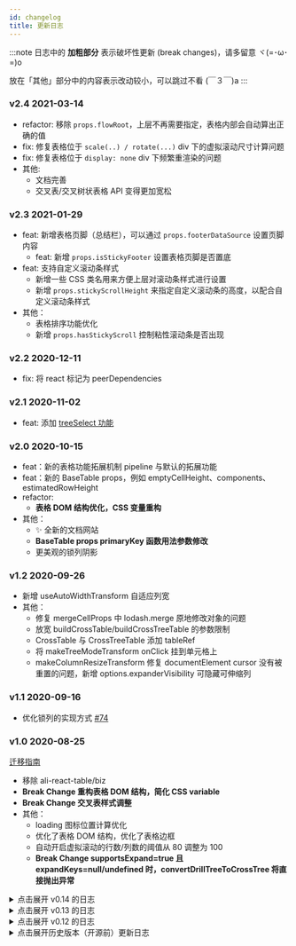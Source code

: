 ```yaml
---
id: changelog
title: 更新日志
---
```


:::note
日志中的 **加粗部分** 表示破坏性更新 (break changes)，请多留意 ヾ(=･ω･=)o

放在「其他」部分中的内容表示改动较小，可以跳过不看 (￣３￣)a
:::

### v2.4 2021-03-14

- refactor: 移除 `props.flowRoot`，上层不再需要指定，表格内部会自动算出正确的值
- fix: 修复表格位于 `scale(..) / rotate(...)` div 下的虚拟滚动尺寸计算问题
- fix: 修复表格位于 `display: none` div 下频繁重渲染的问题
- 其他:
  - 文档完善
  - 交叉表/交叉树状表格 API 变得更加宽松

### v2.3 2021-01-29

- feat: 新增表格页脚（总结栏），可以通过 `props.footerDataSource` 设置页脚内容
  - feat: 新增 `props.isStickyFooter` 设置表格页脚是否置底
- feat: 支持自定义滚动条样式
  - 新增一些 CSS 类名用来方便上层对滚动条样式进行设置
  - 新增 `props.stickyScrollHeight` 来指定自定义滚动条的高度，以配合自定义滚动条样式
- 其他：
  - 表格排序功能优化
  - 新增 `props.hasStickyScroll` 控制粘性滚动条是否出现

### v2.2 2020-12-11

- fix: 将 react 标记为 peerDependencies

### v2.1 2020-11-02

- feat: 添加 [treeSelect 功能](/docs/pipeline/features/tree-select)

### v2.0 2020-10-15

- feat：新的表格功能拓展机制 pipeline 与默认的拓展功能
- feat：新的 BaseTable props，例如 emptyCellHeight、components、estimatedRowHeight
- refactor:
  - **表格 DOM 结构优化，CSS 变量重构**
- 其他：
  - ✨ 全新的文档网站
  - **BaseTable props primaryKey 函数用法参数修改**
  - 更美观的锁列阴影

### v1.2 2020-09-26

- 新增 useAutoWidthTransform 自适应列宽
- 其他：
  - 修复 mergeCellProps 中 lodash.merge 原地修改对象的问题
  - 放宽 buildCrossTable/buildCrossTreeTable 的参数限制
  - CrossTable 与 CrossTreeTable 添加 tableRef
  - 将 makeTreeModeTransform onClick 挂到单元格上
  - makeColumnResizeTransform 修复 documentElement cursor 没有被重置的问题，新增 options.expanderVisibility 可隐藏可伸缩列

### v1.1 2020-09-16

- 优化锁列的实现方式 [#74](https://github.com/alibaba/ali-react-table/pull/74)

### v1.0 2020-08-25

[迁移指南](/blog/2020/08/13/from-0.14-to-1.0)

- 移除 ali-react-table/biz
- **Break Change 重构表格 DOM 结构，简化 CSS variable**
- **Break Change 交叉表样式调整**
- 其他：
  - loading 图标位置计算优化
  - 优化了表格 DOM 结构，优化了表格边框
  - 自动开启虚拟滚动的行数/列数的阈值从 80 调整为 100
  - **Break Change supportsExpand=true 且 expandKeys=null/undefined 时，convertDrillTreeToCrossTree 将直接抛出异常**

<details>

<summary style={{ margin: '16px 0', cursor: 'pointer' }}>点击展开 v0.14 的日志</summary>

#### v0.14 2020-08-04

[迁移指南](https://github.com/alibaba/ali-react-table/blob/master/docs/from-0.13-to-0.14.md)

- **Break Change: 移除 ali-react-table/biz 入口**
  - **移除 commonTransforms， commonTransforms.XX 改名为 makeXXTransform**
  - **移除 useOperationBar 和 CustomColumnsDialog**
  - 请直接从 `ali-react-table` 导入 API。老的 API 在 1.0 以前不会真正移除，但添加了过时的警告
- **Break Change: 移除 dvt-aggregation 依赖，移除 createAggregateFunction API**
  - 如果原先有使用 createAggregateFunction 函数，请手动安装 dvt-aggregation。
- 其他
  - 文档目录优化
  - 支持 SSR
  - 新增 mergeCellProps 方法

</details>

<details>

<summary style={{ margin: '16px 0', cursor: 'pointer' }}>点击展开 v0.13 的日志</summary>

#### v0.13.7 2020-07-28

fix: 优化 convertDrillTreeToCrossTree 生成的箭头样式

#### v0.13.6 2020-07-10

deps: 移除依赖 carbon/icons-react

#### v0.13.5 2020-06-03

fix: 避免 treeMode 覆盖第一列的 props; 修复 CrossTreeTable primary render/getCellProps 的参数

#### v0.13.4 2020-06-17

deps: 移除没有用到的依赖 constate

#### v0.13.3 2020-05-20

fix: 修复 rollup 打包错误

#### v0.13.2 2020-05-19

- feat: 拖拽 拖拽调整列宽
- feat: 新增 [CrossTreeTable](pivot/cross-tree-table)
- feat: 新增部分 transform 的非受控用法
  - useColumnHoverTransform
  - useColumnHoverRangeTransform
  - useColumnResizeTransform
  - useSortTransform
  - useTreeModeTransform
- feat: 导出 Excel 文件时支持单元格合并

#### v0.13.1 2020-04-26

- feat(biz): commonTransforms.sort 添加 keepDataSource 参数；为 commonTransforms.treeMode 生成的元素添加 className [#31](https://github.com/alibaba/ali-react-table/pull/31)

#### v0.13.0 2020-04-20

- **Break Change: BaseTable primaryKey 的计算值只能为 string，移除 props.primaryKey 的默认值**
- feat: 导出内部的一些数据处理方法；导出 getTreeDepth 方法
- feat(biz): 添加 commonTransforms.columnRangeHover
- fix: 修改 TypeScript 的 target 为 ES2015 [#24](https://github.com/alibaba/ali-react-table/pull/24)

其他较小的调整：

- feat(biz)： 导出一些 commonTransforms 中的 TS 类型；
- feat(biz)： commonTransforms.orderField 也可以识别 `features.orderField`

</details>

<details>

<summary style={{ margin: '16px 0', cursor: 'pointer' }}>点击展开 v0.12 的日志</summary>

##### v0.12.2 2020-04-17

- feat: commonTransforms.sort 支持上层传入自定义的渲染组件 [#23](https://github.com/alibaba/ali-react-table/pull/23)
- feat: 修改 proto TS 类型，添加 proto.extends [#14](https://github.com/alibaba/ali-react-table/pull/14)
- deps: 移除对 immer 和 react-dom 的依赖 [#16](https://github.com/alibaba/ali-react-table/pull/16)

##### v0.12.1 2020-04-13

- 新增表格常见功能：自动单元格合并 [#4](https://github.com/alibaba/ali-react-table/pull/4)
- 优化加载图标的显示位置 [#13](https://github.com/alibaba/ali-react-table/pull/13)
- 优化表格行 hover 效果处理 [#12](https://github.com/alibaba/ali-react-table/pull/12)
- 新增：表头部分添加 onWheel 监听 [#10](https://github.com/alibaba/ali-react-table/pull/10)
- 新增：表格常见功能 treeMode 允许上层定义 isLeafNode [#6](https://github.com/alibaba/ali-react-table/pull/6)

#### v0.12.0 2020-04-02

- ✨ 开源，NPM package 名称换为 ali-react-table
- 新增 ali-react-table/biz, ali-react-table/pivot 两个 sub-package
  - 表格常见功能相关符号通过 biz 进行导出
  - 交叉与透视功能相关符号通过 pivot 进行导出
- 移除了 BaseTable#onRowClick

</details>

<details>

<summary style={{ margin: '16px 0', cursor: 'pointer' }}>点击展开历史版本（开源前）更新日志</summary>

##### v0.11.8 2020-03-30

- 新增 CustomColumnsDialog 组件

#### v0.11.7 2020-03-29

- 新增 commonTransform.tips

#### v0.11.6 2020-03-24

- 新增对 styled-components v3 的支持

#### v0.11.3 2020-03-23

- 列配置新增 column.headerCellProps 指定表头单元格的 props
- 新增 commonTransform.columnHover
- 自定义列新增 column.features.enforceVisible
- 表格部分样式调整

#### v0.11.0 2020-03-14

- 新增表头的虚拟滚动
- 性能优化：使用 div 来作为 virtualTop/virtualBottom
- 样式优化，规范化 CSS variables

#### v0.10.1 2020-03-12

- **Cube 改名为 RecordMatrix，相关函数也修改了名称**（注意这是一个 break change，但用了 patch 进行发布）
- 优化表格边框样式

#### v0.10.0 2020-03-11

- useVirtual 为 'auto' 时对应的阈值降低到 80 行 / 80 列
- **Break Change! BaseTable 移除了 fixedHeader/maxBodyHeight**
  - 请使用 style.height 与 style.overflow = 'auto' 来为表格设置固定高度
- New Feature lab 中新增了交叉表

#### v0.9.0 2020-03-05

- **Break Change! 渲染表格操作栏的能力现在由 useOperationBar 的返回值的 view 组件进行提供**
  - 原先的 `operationBar.render` 方法被移除了，请使用 `<operationBar.view>...</operationBar.view>` 代替 render 方法
  - 下次真的不改了

#### v0.8.0 2020-03-03

- **Break Change! 组件 OperationBarDiv 被移除了**
  - 渲染表格操作栏的能力现在由 useOperationBar 的返回值的 render 方法提供
- Feature: useVirtual 支持两个方向分别设置是否开启；useVirtual 默认值变为 `'auto'`
- 文档完善

#### v0.7.0 2020-02-22

- **Break Change! BaseTable `hasOuterBorder` 属性被移除**
- Feature: 新增 `defaultColumnWidth` 属性，用于指定列的默认宽度
- Feature: 新增 `flowRoot` 属性，用于指定自定义的虚拟滚动的容器
- Fix: 修复虚拟滚动的相关问题

#### v0.6.2 2020-02-19

- Feature: sort 支持单字段排序；优化对齐

#### v0.6.1 2020-02-16

- **Break Change! 部分工具函数名称修改，详见文档。**
- Feature: BaseTable 添加虚拟滚动，优化表格单元格尺寸同步算法，优化表格性能。

#### v0.5.0 2020-01-12

- Feature: 自定义列支持多层嵌套的 columns 结构
- Break Change! Column 配置调整：flags -> features， column.view.xxx -> column.xxx
- Break Change! getCellProps 方法签名调整，改为和 render 一致
- Break Change! 表格工具栏(OperationBar) 重构

#### v0.4.0 2019-12-30

- biz-utils 新增 commonTransform.sort
- BREAK CHANGE: `useOperationBar` features 类型修改

#### v0.3.1 2019-12-28

- biz-utils 新增构建树的方法，commonTransform.buildTree
- biz-utils 新增树状模式，commonTransform.treeMode

#### v0.3.0 2019-12-27

- DvtTable 重命名为 BaseTable
- BaseTable 支持 column.view.hidden 与 column.view.lock
- 引入 dvt-aggregation 来进行聚合计算
- 新增 biz-utils，添加若干用于业务开发的表格特性
  - TableTransform 拓展机制
  - 数据导出
  - 自定义列

#### v0.2.0 2019-12-19

- 新增 DvtTable 与 CrossTable
- 新增 buildDrillTree / buildCube 等用于构建数据立方的工具函数

</details>
